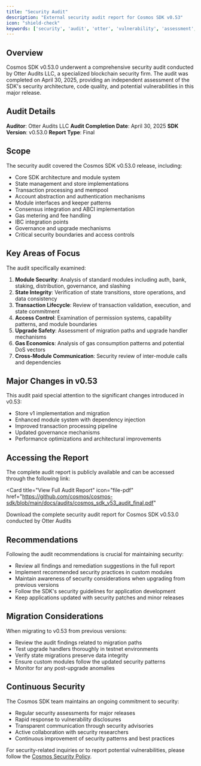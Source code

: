 ```yaml
---
title: "Security Audit"
description: "External security audit report for Cosmos SDK v0.53"
icon: "shield-check"
keywords: ['security', 'audit', 'otter', 'vulnerability', 'assessment', 'cosmos-sdk', 'v0.53']
---
```


## Overview

Cosmos SDK v0.53.0 underwent a comprehensive security audit conducted by Otter Audits LLC, a specialized blockchain security firm. The audit was completed on April 30, 2025, providing an independent assessment of the SDK's security architecture, code quality, and potential vulnerabilities in this major release.

## Audit Details

**Auditor**: Otter Audits LLC
**Audit Completion Date**: April 30, 2025
**SDK Version**: v0.53.0
**Report Type**: Final

## Scope

The security audit covered the Cosmos SDK v0.53.0 release, including:

- Core SDK architecture and module system
- State management and store implementations
- Transaction processing and mempool
- Account abstraction and authentication mechanisms
- Module interfaces and keeper patterns
- Consensus integration and ABCI implementation
- Gas metering and fee handling
- IBC integration points
- Governance and upgrade mechanisms
- Critical security boundaries and access controls

## Key Areas of Focus

The audit specifically examined:

1. **Module Security**: Analysis of standard modules including auth, bank, staking, distribution, governance, and slashing
2. **State Integrity**: Verification of state transitions, store operations, and data consistency
3. **Transaction Lifecycle**: Review of transaction validation, execution, and state commitment
4. **Access Control**: Examination of permission systems, capability patterns, and module boundaries
5. **Upgrade Safety**: Assessment of migration paths and upgrade handler mechanisms
6. **Gas Economics**: Analysis of gas consumption patterns and potential DoS vectors
7. **Cross-Module Communication**: Security review of inter-module calls and dependencies

## Major Changes in v0.53

This audit paid special attention to the significant changes introduced in v0.53:

- Store v1 implementation and migration
- Enhanced module system with dependency injection
- Improved transaction processing pipeline
- Updated governance mechanisms
- Performance optimizations and architectural improvements

## Accessing the Report

The complete audit report is publicly available and can be accessed through the following link:

<Card
  title="View Full Audit Report"
  icon="file-pdf"
  href="https://github.com/cosmos/cosmos-sdk/blob/main/docs/audits/cosmos_sdk_v53_audit_final.pdf"
>
  Download the complete security audit report for Cosmos SDK v0.53.0 conducted by Otter Audits
</Card>

## Recommendations

Following the audit recommendations is crucial for maintaining security:

- Review all findings and remediation suggestions in the full report
- Implement recommended security practices in custom modules
- Maintain awareness of security considerations when upgrading from previous versions
- Follow the SDK's security guidelines for application development
- Keep applications updated with security patches and minor releases

## Migration Considerations

When migrating to v0.53 from previous versions:

- Review the audit findings related to migration paths
- Test upgrade handlers thoroughly in testnet environments
- Verify state migrations preserve data integrity
- Ensure custom modules follow the updated security patterns
- Monitor for any post-upgrade anomalies

## Continuous Security

The Cosmos SDK team maintains an ongoing commitment to security:

- Regular security assessments for major releases
- Rapid response to vulnerability disclosures
- Transparent communication through security advisories
- Active collaboration with security researchers
- Continuous improvement of security patterns and best practices

For security-related inquiries or to report potential vulnerabilities, please follow the [Cosmos Security Policy](https://github.com/cosmos/cosmos-sdk/security/policy).